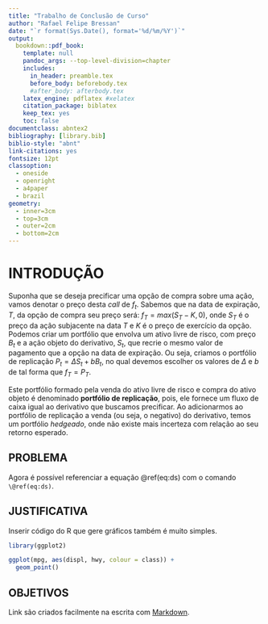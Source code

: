 ```yaml
--- 
title: "Trabalho de Conclusão de Curso"
author: "Rafael Felipe Bressan"
date: "`r format(Sys.Date(), format='%d/%m/%Y')`"
output: 
  bookdown::pdf_book:
    template: null
    pandoc_args: --top-level-division=chapter
    includes:
      in_header: preamble.tex
      before_body: beforebody.tex
      #after_body: afterbody.tex
    latex_engine: pdflatex #xelatex
    citation_package: biblatex
    keep_tex: yes
    toc: false
documentclass: abntex2
bibliography: [library.bib]
biblio-style: "abnt"
link-citations: yes
fontsize: 12pt
classoption: 
  - oneside
  - openright
  - a4paper
  - brazil
geometry: 
  - inner=3cm
  - top=3cm
  - outer=2cm
  - bottom=2cm
---
```


# INTRODUÇÃO

Suponha que se deseja precificar uma opção de compra sobre uma ação, vamos denotar o preço desta _call_ de $f_t$. Sabemos que na data de expiração, $T$, da opção de compra seu preço será: $f_T=max(S_T - K, 0)$, onde $S_T$ é o preço da ação subjacente na data $T$ e $K$ é o preço de exercício da opção. Podemos criar um portfólio que envolva um ativo livre de risco, com preço $B_t$ e a ação objeto do derivativo, $S_t$, que recrie o mesmo valor de pagamento que a opção na data de expiração. Ou seja, criamos o portfólio de replicação $P_t=\Delta S_t + b B_t$, no qual devemos escolher os valores de $\Delta$ e $b$ de tal forma que $f_T = P_T$.

Este portfólio formado pela venda do ativo livre de risco e compra do ativo objeto é denominado **portfólio de replicação**, pois, ele fornece um fluxo de caixa igual ao derivativo que buscamos precificar. Ao adicionarmos ao portfólio de replicação a venda (ou seja, o negativo) do derivativo, temos um portfólio _hedgeado_, onde não existe mais incerteza com relação ao seu retorno esperado.

## PROBLEMA

\begin{equation}
dS_t=\mu S_t+\sigma S_t dW_t 
(\#eq:ds)
\end{equation}

\lipsum[1]

Agora é possível referenciar a equação \@ref(eq:ds) com o comando `\@ref(eq:ds)`.

## JUSTIFICATIVA

Inserir código do R que gere gráficos também é muito simples.

```r
library(ggplot2)

ggplot(mpg, aes(displ, hwy, colour = class)) + 
  geom_point()
```

## OBJETIVOS

Link são criados facilmente na escrita com [Markdown](https://daringfireball.net/projects/markdown/syntax#link).

